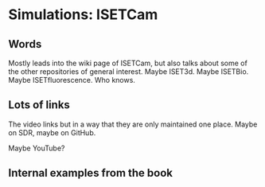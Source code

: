 # Simulations: ISETCam {#sec-isetcam}

## Words
Mostly leads into the wiki page of ISETCam, but also talks about some of the other repositories of general interest.  Maybe ISET3d.  Maybe ISETBio.  Maybe ISETfluorescence.  Who knows.

## Lots of links

The video links but in a way that they are only maintained one place.  Maybe on SDR, maybe on GitHub.

Maybe YouTube?

## Internal examples from the book




